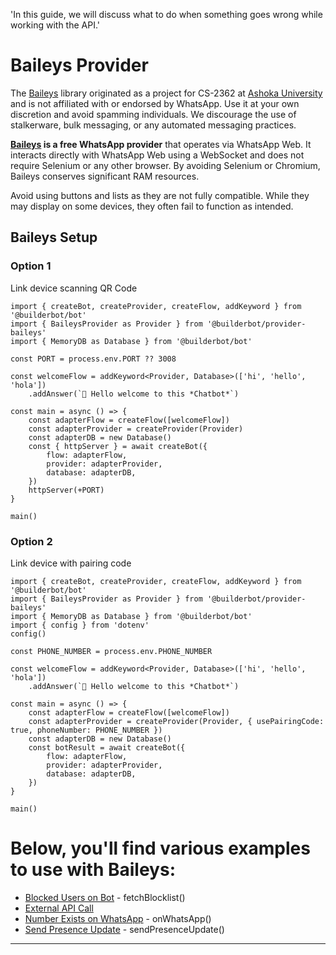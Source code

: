 
  'In this guide, we will discuss what to do when something goes wrong while working with the API.'

# Baileys Provider

The [Baileys](https://whiskeysockets.github.io/Baileys/) library originated as a project for CS-2362 at 
[Ashoka University](https://www.ashoka.edu.in/courses/mathematics-and-computer-science/) and is not affiliated
 with or endorsed by WhatsApp. Use it at your own discretion and avoid spamming individuals. We discourage 
 the use of stalkerware, bulk messaging, or any automated messaging practices.

<strong>[Baileys](https://whiskeysockets.github.io/Baileys/) is a free WhatsApp provider</strong> that operates
 via WhatsApp Web. It interacts directly with WhatsApp Web using a WebSocket and does not require Selenium or any
  other browser. By avoiding Selenium or Chromium, Baileys conserves significant RAM resources.

<Note>
 Avoid using buttons and lists as they are not fully compatible. While they may display on some devices, they often fail to function as intended.
</Note>

## Baileys Setup

### Option 1

Link device scanning QR Code 
```
import { createBot, createProvider, createFlow, addKeyword } from '@builderbot/bot'
import { BaileysProvider as Provider } from '@builderbot/provider-baileys'
import { MemoryDB as Database } from '@builderbot/bot'

const PORT = process.env.PORT ?? 3008

const welcomeFlow = addKeyword<Provider, Database>(['hi', 'hello', 'hola'])
    .addAnswer(`🙌 Hello welcome to this *Chatbot*`)

const main = async () => {
    const adapterFlow = createFlow([welcomeFlow])
    const adapterProvider = createProvider(Provider)
    const adapterDB = new Database()
    const { httpServer } = await createBot({
        flow: adapterFlow,
        provider: adapterProvider,
        database: adapterDB,
    })
    httpServer(+PORT)
}

main()
```

### Option 2

Link device with pairing code

```
import { createBot, createProvider, createFlow, addKeyword } from '@builderbot/bot'
import { BaileysProvider as Provider } from '@builderbot/provider-baileys'
import { MemoryDB as Database } from '@builderbot/bot'
import { config } from 'dotenv'
config()

const PHONE_NUMBER = process.env.PHONE_NUMBER

const welcomeFlow = addKeyword<Provider, Database>(['hi', 'hello', 'hola'])
    .addAnswer(`🙌 Hello welcome to this *Chatbot*`)

const main = async () => {
    const adapterFlow = createFlow([welcomeFlow])
    const adapterProvider = createProvider(Provider, { usePairingCode: true, phoneNumber: PHONE_NUMBER })
    const adapterDB = new Database()
    const botResult = await createBot({
        flow: adapterFlow,
        provider: adapterProvider,
        database: adapterDB,
    })
}

main()

```

# Below, you'll find various examples to use with Baileys:

* [Blocked Users on Bot](/providers/baileys/blocked-users) - fetchBlocklist()
* [External API Call](/providers/baileys/external-api) 
* [Number Exists on WhatsApp](/providers/baileys/number-onwhatsapp) - onWhatsApp()
* [Send Presence Update](/providers/baileys/presence-update) - sendPresenceUpdate()

----

<Guides />

<Resources />

